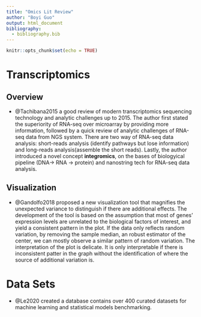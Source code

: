 ```yaml
---
title: "Omics Lit Review"
author: "Boyi Guo"
output: html_document
bibliography:
  - bibliography.bib
---
```


```r
knitr::opts_chunk$set(echo = TRUE)
```

# Transcriptomics

## Overview
- @Tachibana2015 a good review of modern transcriptomics sequencing technology and analytic challenges up to 2015. The author first stated the superiority of RNA-seq over microarray by providing more information, followed by a quick review of analytic challenges of RNA-seq data from NGS system. There are two way of RNA-seq data analysis: short-reads analysis (identify pathways but lose information) and long-reads analysis(assemble the short reads). Lastly, the author introduced  a novel concept __integromics__, on the bases of biologyical pipeline (DNA-> RNA -> protein) and nanostring tech for RNA-seq data analysis.


## Visualization
- @Gandolfo2018 proposed a new visualization tool that magnifies the unexpected variance to distinguish if there are additional effects. The development of the tool is based on the assumption that most of genes' expression levels are unrelated to the biological factors of interest, and yield a consistent pattern in the plot. If the data only reflects random variation, by removing the sample median, an robust estimator of the center, we can mostly observe a similar pattern of random variation. The interpretation of the plot is delicate. It is only interpretable if there is inconsistent patter in the graph without the identification of where the source of additional variation is.


# Data Sets
- @Le2020 created a database contains over 400 curated datasets for machine learning and statistical models benchmarking.
